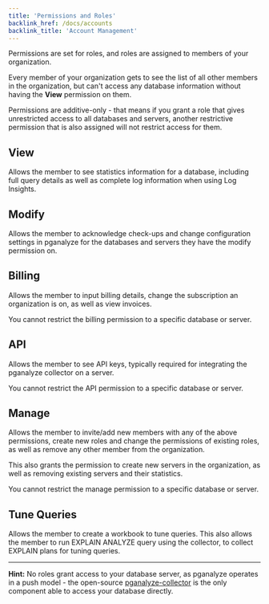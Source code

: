 ```yaml
---
title: 'Permissions and Roles'
backlink_href: /docs/accounts
backlink_title: 'Account Management'
---
```


Permissions are set for roles, and roles are assigned to members of your organization.

Every member of your organization gets to see the list of all other members in the organization,
but can't access any database information without having the **View** permission on them.

Permissions are additive-only - that means if you grant a role that gives
unrestricted access to all databases and servers, another restrictive permission
that is also assigned will not restrict access for them.

## View

Allows the member to see statistics information for a database, including full
query details as well as complete log information when using Log Insights.

## Modify

Allows the member to acknowledge check-ups and change configuration settings in pganalyze
for the databases and servers they have the modify permission on.

## Billing

Allows the member to input billing details, change the subscription an organization
is on, as well as view invoices.

You cannot restrict the billing permission to a specific database or server.

## API

Allows the member to see API keys, typically required for integrating the pganalyze collector on a server.

You cannot restrict the API permission to a specific database or server.

## Manage

Allows the member to invite/add new members with any of the above permissions,
create new roles and change the permissions of existing roles, as well
as remove any other member from the organization.

This also grants the permission to create new servers in the organization, as well
as removing existing servers and their statistics.

You cannot restrict the manage permission to a specific database or server.

## Tune Queries

Allows the member to create a workbook to tune queries. This also allows the
member to run EXPLAIN ANALYZE query using the collector, to collect EXPLAIN
plans for tuning queries.

---

**Hint:** No roles grant access to your database server, as pganalyze operates in a push model - the open-source [pganalyze-collector](https://github.com/pganalyze/collector) is the only component able to access your database directly.
